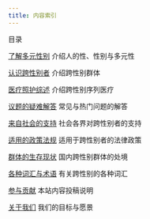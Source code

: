 ```yaml
---
title: 内容索引
---
```


目录

[了解多元性别](/diversity) 介绍人的性、性别与多元性

[认识跨性别者](/transgender) 介绍跨性别群体

[医疗照护综述](/medical) 介绍跨性别序列医疗

[议题的疑难解答](/faq) 常见与热门问题的解答

[来自社会的支持](/support) 社会各界对跨性别者的支持

[适用的政策法规](/policy) 适用于跨性别者的法律政策

[群体的生存现状](/social) 国内跨性别群体的处境

[各种词汇与术语](/terms) 有关跨性别的各种词汇

[参与贡献](/contribute) 本站内容投稿说明

[关于我们](/about) 我们的目标与愿景
